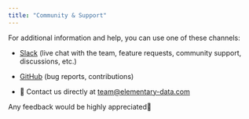 ```yaml
---
title: "Community & Support"
---
```


For additional information and help, you can use one of these channels:

- [Slack](https://join.slack.com/t/elementary-community/shared_invite/zt-uehfrq2f-zXeVTtXrjYRbdE_V6xq4Rg) (live chat with the team, feature requests, community support, discussions, etc.)

- [GitHub](https://github.com/elementary-data/elementary-lineage) (bug reports, contributions)

- 📧 Contact us directly at team@elementary-data.com

Any feedback would be highly appreciated🤗
